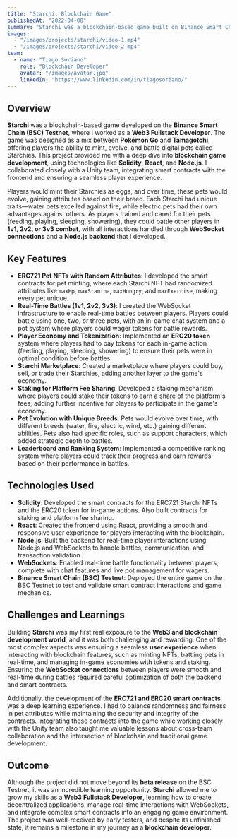 ```yaml
---
title: "Starchi: Blockchain Game"
publishedAt: "2022-04-08"
summary: "Starchi was a blockchain-based game built on Binance Smart Chain (BSC) Testnet, blending the mechanics of Pokémon Go and Tamagotchi. I worked as a Web3 Fullstack Developer, handling everything from the React frontend, Node.js backend, and Solidity smart contracts, to real-time WebSocket battles."
images:
  - "/images/projects/starchi/video-1.mp4"
  - "/images/projects/starchi/video-2.mp4"
team:
  - name: "Tiago Soriano"
    role: "Blockchain Developer"
    avatar: "/images/avatar.jpg"
    linkedIn: "https://www.linkedin.com/in/tiagosoriano/"
---
```


## Overview

**Starchi** was a blockchain-based game developed on the **Binance Smart Chain (BSC) Testnet**, where I worked as a **Web3 Fullstack Developer**. The game was designed as a mix between **Pokémon Go** and **Tamagotchi**, offering players the ability to mint, evolve, and battle digital pets called Starchies. This project provided me with a deep dive into **blockchain game development**, using technologies like **Solidity**, **React**, and **Node.js**. I collaborated closely with a Unity team, integrating smart contracts with the frontend and ensuring a seamless player experience.

Players would mint their Starchies as eggs, and over time, these pets would evolve, gaining attributes based on their breed. Each Starchi had unique traits—water pets excelled against fire, while electric pets had their own advantages against others. As players trained and cared for their pets (feeding, playing, sleeping, showering), they could battle other players in **1v1, 2v2, or 3v3 combat**, with all interactions handled through **WebSocket connections** and a **Node.js backend** that I developed.

## Key Features

- **ERC721 Pet NFTs with Random Attributes**: I developed the smart contracts for pet minting, where each Starchi NFT had randomized attributes like `maxHp`, `maxStamina`, `maxHungry`, and `maxExercise`, making every pet unique.
- **Real-Time Battles (1v1, 2v2, 3v3)**: I created the WebSocket infrastructure to enable real-time battles between players. Players could battle using one, two, or three pets, with an in-game chat system and a pot system where players could wager tokens for battle rewards.
- **Player Economy and Tokenization**: Implemented an **ERC20 token** system where players had to pay tokens for each in-game action (feeding, playing, sleeping, showering) to ensure their pets were in optimal condition before battles.
- **Starchi Marketplace**: Created a marketplace where players could buy, sell, or trade their Starchies, adding another layer to the game's economy.
- **Staking for Platform Fee Sharing**: Developed a staking mechanism where players could stake their tokens to earn a share of the platform's fees, adding further incentive for players to participate in the game's economy.
- **Pet Evolution with Unique Breeds**: Pets would evolve over time, with different breeds (water, fire, electric, wind, etc.) gaining different abilities. Pets also had specific roles, such as support characters, which added strategic depth to battles.
- **Leaderboard and Ranking System**: Implemented a competitive ranking system where players could track their progress and earn rewards based on their performance in battles.

## Technologies Used

- **Solidity**: Developed the smart contracts for the ERC721 Starchi NFTs and the ERC20 token for in-game actions. Also built contracts for staking and platform fee sharing.
- **React**: Created the frontend using React, providing a smooth and responsive user experience for players interacting with the blockchain.
- **Node.js**: Built the backend for real-time player interactions using Node.js and WebSockets to handle battles, communication, and transaction validation.
- **WebSockets**: Enabled real-time battle functionality between players, complete with chat features and live pot management for wagers.
- **Binance Smart Chain (BSC) Testnet**: Deployed the entire game on the BSC Testnet to test and validate smart contract interactions and game mechanics.

## Challenges and Learnings

Building **Starchi** was my first real exposure to the **Web3 and blockchain development world**, and it was both challenging and rewarding. One of the most complex aspects was ensuring a seamless **user experience** when interacting with blockchain features, such as minting NFTs, battling pets in real-time, and managing in-game economies with tokens and staking. Ensuring the **WebSocket connections** between players were smooth and real-time during battles required careful optimization of both the backend and smart contracts.

Additionally, the development of the **ERC721 and ERC20 smart contracts** was a deep learning experience. I had to balance randomness and fairness in pet attributes while maintaining the security and integrity of the contracts. Integrating these contracts into the game while working closely with the Unity team also taught me valuable lessons about cross-team collaboration and the intersection of blockchain and traditional game development.

## Outcome

Although the project did not move beyond its **beta release** on the BSC Testnet, it was an incredible learning opportunity. **Starchi** allowed me to grow my skills as a **Web3 Fullstack Developer**, learning how to create decentralized applications, manage real-time interactions with WebSockets, and integrate complex smart contracts into an engaging game environment. The project was well-received by early testers, and despite its unfinished state, it remains a milestone in my journey as a **blockchain developer**.
